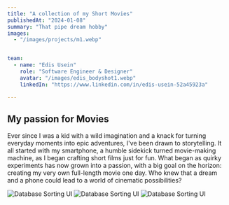 ```yaml
---
title: "A collection of my Short Movies"
publishedAt: "2024-01-08"
summary: "That pipe dream hobby"
images:
  - "/images/projects/m1.webp"


team:
  - name: "Edis Usein"
    role: "Software Engineer & Designer"
    avatar: "/images/edis_bodyshot1.webp"
    linkedIn: "https://www.linkedin.com/in/edis-usein-52a45923a"

---
```


## My passion for Movies
Ever since I was a kid with a wild imagination and a knack for turning everyday moments into epic adventures, I've been drawn to storytelling. It all started with my smartphone, a humble sidekick turned movie-making machine, as I began crafting short films just for fun. What began as quirky experiments has now grown into a passion, with a big goal on the horizon: creating my very own full-length movie one day. Who knew that a dream and a phone could lead to a world of cinematic possibilities?

![Database Sorting UI](https://www.youtube.com/embed/ZUIB4Aig_3c?si=Qo59SrQ2-ZVXygt3)
![Database Sorting UI](https://www.youtube.com/watch?v=zurU_P2VAAU&ab_channel=SkopjeFilmChallenge)
![Database Sorting UI](https://www.youtube.com/watch?v=7JbJRYgXpEc&t=60s&ab_channel=MDVDMedia)